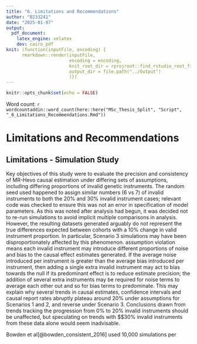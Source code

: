 ```yaml
---
title: "6. Limitations and Recommendations"
author: "B233241"
date: "2025-01-07"
output:
  pdf_document:
    latex_engine: xelatex
    dev: cairo_pdf
knit: (function(inputFile, encoding) {
      rmarkdown::render(inputFile,
                        encoding = encoding,
                        knit_root_dir = rprojroot::find_rstudio_root_file(),
                        output_dir = file.path("../Output")
                        )})
---
```


```r
knitr::opts_chunk$set(echo = FALSE)
```

Word count: `r wordcountaddin::word_count(here::here("MSc_Thesis_Split", "Script", "_6_Limitations_Recommendations.Rmd"))`

# Limitations and Recommendations

## Limitations - Simulation Study {#lim-sim}

Key objectives of this study were to evaluate the precision and consistency of MR-Hevo causal estimation under differing sets of assumptions, including differing proportions of invalid genetic instruments. The random seed used happened to assign similar numbers (6 vs 7) of invalid instruments to both the 20% and 30% invalid instrument cases; relevant code was checked to ensure this was not an error in specification of model parameters. As this was noted after analysis had begun, it was decided not to re-run simulations to avoid implicit multiple comparisons in analysis. However, the resulting datasets generated arguably do not represent the true differences expected between cohorts with a 10% change in valid instrument proportion. In particular, Scenario 3 simulations may have been disproportionately affected by this phenomenon. \acr{InSIDE} assumption violation means each invalid instrument may introduce different proportions of noise and bias to the causal effect estimates generated. If the average noise introduced per instrument is greater than the average bias introduced per instrument, then adding a single extra invalid instrument may act to bias towards the null if its predominant effect is to reduce estimate precision; the addition of several extra instruments may be required for noise terms to average each other out and so for bias terms to predominate. This may explain why several trends in causal estimates, confidence intervals and causal report rates abruptly plateau around 20% under assumptions for Scenarios 1 and 2, and reverse under Scenario 3. Conclusions drawn from trends tracking the progression from 0% to 20% invalid instruments should be unaffected, but speculating on trends with $\ge$30% invalid instruments from these data alone would seem inadvisable.


Bowden et al[@bowden_consistent_2016] used 10,000 simulations per 